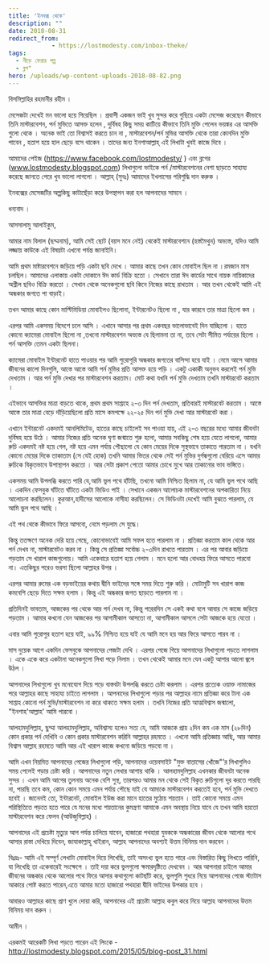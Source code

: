```yaml
---
title: 'ইনবক্স থেকে'
description: ""
date: 2018-08-31
redirect_from: 
            - https://lostmodesty.com/inbox-theke/
tags: 
  - নীড়ে ফেরার গল্প
  - ব্লগ"
hero: /uploads/wp-content-uploads-2018-08-82.png
---
```

বিসমিল্লাহির রহমানীর রহীম ।

মেসেজটা দেখেই মন ভালো হয়ে গিয়েছিল । প্রবাসী একজন ভাই খুব সুন্দর করে গুছিয়ে একটা মেসেজ করেছেন কীভাবে তিনি মাস্টারবেশন, পর্ন মুভিতে আসক্ত হলেন , দুর্বিষহ কিছু সময় কাটিয়ে কীভাবে তিনি মুক্তি পেলেন ভয়ঙ্কর এর আসক্তি গুলো থেকে । অনেক ভাই তো বিশ্বাসই করতে চান না , মাস্টারবেশন/পর্ন মুভির আসক্তি থেকে তারা কোনদিন মুক্তি পাবেন , হতাশ হয়ে হাল ছেড়ে বসে থাকেন । তাদের জন্য ইনশাআল্লাহ্‌ এই লিখাটা খুবই কাজে দিবে ।

আমাদের পেইজ (https://www.facebook.com/lostmodesty/ ) এবং ব্লগের (www.lostmodesty.blogspot.com) লিখাগুলো ভাইকে পর্ন /মাস্টারবেশনের নেশা ছাড়তে সাহায্য করেছে জানতে পেরে খুব ভালো লাগলো । আল্লাহ্‌ (সুবঃ) আমাদের ইখলাসের পরিশুদ্ধি দান করুক ।

ইনবক্সের মেসেজটির অল্পকিছু কাটাছেঁড়া করে উপস্থাপন করা হল আপনাদের সামনে ।

ধন্যবাদ ।

আসসালামু আলাইকুম,

আমার নাম বিলাল (ছদ্মনাম), আমি সেই ছোট (বয়স মনে নেই) থেকেই মাস্টারবেশনে (হস্তমৈথুন) অভ্যস্ত, যদিও আমি লজ্জায় কাউকে এই বিষয়টা এখনো পর্যন্ত জানাইনি।

আমি প্রথম মাষ্টারবেশনে জড়িয়ে পড়ি একটা ছবি দেখে । আমার কাছে তখন কোন মোবাইল ছিল না ।রমজান মাস চলছিল। আমাদের এলাকায় একটা দোকানে ঈদ কার্ড বিক্রি হতো । সেখানে তারা ঈদ কার্ডের সাথে নায়ক নায়িকাদের অশ্লীল ছবিও বিক্রি করতো । সেখান থেকে অনেকগুলো ছবি কিনে নিজের কাছে রাখতাম । আর তখন থেকেই আমি এই অন্ধকার জগতে পা বাড়াই।

তখন আমার কাছে কোন মাল্টিমিডিয়া মোবাইলও ছিলোনা, ইন্টারনেটও ছিলো না , যার কারনে তার মাত্রা ছিলো কম ।

এরপর আমি একসময় বিদেশে চলে আসি । এখানে আসার পর প্রথম একবছর ভালোভাবেই দিন যাচ্ছিলো । হাতে কোনো ক্যামেরা মোবাইল ছিলো না ,তখনো মাস্টারবেশন অভ্যস্ত যে ছিলামনা তা না, তবে সেটা সীমিত পর্যায়ের ছিলো । পর্ন আসক্তি তেমন একটা ছিলনা।

ক্যামেরা মোবাইল ইন্টারনেট হাতে পাওয়ার পর আমি পুরোপুরি অন্ধকার জগতের বাসিন্দা হয়ে যাই । নেমে আসে আমার জীবনের কালো দিনগুলি, আস্তে আস্তে আমি পর্ন মুভির প্রতি আসক্ত হয়ে পড়ি । একটু একাকী অনুভব করলেই পর্ন মুভি দেখতাম । আর পর্ন মুভি দেখার পর মাস্টারবেশন করতাম। মোট কথা যখনি পর্ন মুভি দেখতাম তখনি মাস্টারবেট করতাম ।

এইভাবে আসক্তির মাত্রা বাড়তে থাকে, প্রথম প্রথম সাপ্তাহে ২-৩ দিন পর্ন দেখতাম, প্রতিবারই মাস্টারবেট করতাম । আস্তে আস্তে তার মাত্রা বেড়ে দাঁড়িয়েছিলো প্রতি মাসে কমপক্ষে ২২-২৫ দিন পর্ন মুভি দেখা আর মাস্টারবেট করা ।

এখানে ইন্টারনেট একদমই আনলিমিটেড, হাতের কাছে চাইলেই সব পাওয়া যায়, এই ২-৩ বছরের মধ্যে আমার জীবনটা দুর্বিষহ হয়ে উঠে । আমার নিজের প্রতি অনেক ঘৃণা জন্মাতে শুরু হলো, আমার সবকিছু শেষ হয়ে যেতে লাগলো, আমার রুচি একদমই নষ্ট হয়ে গেল, নষ্ট হয়ে এমন পর্যায় পৌছালো যে কোন মেয়ের দিকে সুস্থভাবে তাকাতে পারতাম না । যখনি কোনো মেয়ের দিকে তাকাতাম (সে যেই হোক) তখনি আমার ভিতর থেকে সেই পর্ন মুভির দুর্গন্ধগুলো বেরিয়ে এসে আমার রুচিকে বিকৃতভাবে উপাস্থাপন করতো । আর সেটা প্রকাশ পেতো আমার চোখে মুখে আর তাকানোর ভাব ভঙ্গিতে।

একসময় আমি উপলব্ধি করতে পারি যে,আমি ভুল পথে হাঁটছি, তখনো আমি নিশ্চিত ছিলাম না, যে আমি ভুল পথে আছি । একদিন ফেসবুক ঘাঁটতে ঘাঁটতে একটা ভিডিও পাই । সেখানে একজন আলোচক মাস্টারবেশনের অপকারিতা নিয়ে আলোচনা করছিলেন। কুরআন,হাদীসের আলোকে নাসীহা করছিলেন। সে ভিডিওটা দেখেই আমি বুঝতে পারলাম, যে আমি ভুল পথে আছি ।

এই পথ থেকে কীভাবে ফিরে আসবো, নেমে পড়লাম সে যুদ্ধে।

কিন্তু ততক্ষণে অনেক দেরি হয়ে গেছে, কোনোভাবেই আমি সফল হতে পারলাম না । প্রতিজ্ঞা করতাম কাল থেকে আর পর্ন দেখব না, মাস্টারবেটও করব না । কিন্তু সে প্রতিজ্ঞা সর্বোচ্চ ২-৩দিন রাখতে পারতাম । এর পর আবার জড়িয়ে পড়তাম সে খারাপ কাজগুলোয়। আমি একেবারে হতাশ হয়ে গেলাম । মনে হলো আর বোধহয় ফিরে আসতে পারবো না। এতকিছুর পরেও ভরসা ছিলো আল্লাহর উপর ।

এরপর আমার রুমের এক বড়ভাইয়ের কথায় দ্বীনি ভাইদের সঙ্গে সময় দিতে শুরু করি । মোটামুটি সব খারাপ কাজ কমবেশি ছেড়ে দিতে সক্ষম হলাম । কিন্তু এই অন্ধকার জগত ছাড়তে পারলাম না ।

প্রতিদিনই ভাবতাম, আজকের পর থেকে আর পর্ন দেখব না, কিন্তু পরেরদিন সে একই কথা বলে আবার সে কাজে জড়িয়ে পড়তাম । আমার কখনো যেন আজকের পর আগামীকাল আসতো না, আগামীকাল আসলে সেটা আজকে হয়ে যেতো ।

এবার আমি পুরোপুর হতাশ হয়ে যাই, ৯৯% নিশ্চিত হয়ে যাই যে আমি মনে হয় আর ফিরে আসতে পারব না ।

মাস দুয়েক আগে একদিন ফেসবুকে আপনাদের পেজটা দেখি । এরপর পেজে গিয়ে আপনাদের লিখাগুলো পড়তে লাগলাম । একে একে করে একটানা অনেকগুলো লিখা পড়ে নিলাম । তখন থেকেই আমার মনে যেন একটু আশার আলো জ্বলে উঠল ।

আপনাদের লিখাগুলো খুব মনোযোগ দিয়ে পড়ে বাস্তবটা উপলব্ধি করতে চেষ্টা করলাম । এরপর প্রত্যেক ওয়াক্ত নামাজের পরে আল্লাহর কাছে সাহায্য চাইতে লাগলাম । আপনাদের লিখাগুলো পড়ার পর আল্লাহর নামে প্রতিজ্ঞা করে টানা এক সাপ্তাহ কোনো পর্ন মুভি/মাস্টারবেশন না করে থাকতে সক্ষম হলাম । তখনি নিজের প্রতি আত্মবিশ্বাস জন্মালো, "ইনশাহ'আল্লাহ' আমি পারবো ।

আলহামদুলিল্লাহ, ছুম্মা আলহামদুলিল্লাহ, অবিশ্বাস্য হলেও সত্য যে, আমি আজকে প্রায় ২দিন কম এক মাস (২৮দিন) কোন প্রকার পর্ন দেখিনি ও কোন প্রকার মাস্টারবেশন করিনি আল্লাহর রহমতে । এখনো আমি প্রতিজ্ঞায় আছি, আর আমার বিশ্বাস আল্লাহ রহমতে আমি আর এই খারাপ কাজে কখনো জড়িয়ে পড়বো না ।

আমি এখন নিয়মিত আপনাদের পেজের লিখাগুলো পড়ি, আপনাদের ওয়েবসাইট "মুক্ত বাতাসের খোঁজে"’র লিখাগুলিও সময় পেলেই পড়ার চেষ্টা করি । আপনাদের নতুন লেখার আশায় থাকি । আলহামদুলিল্লাহ এখনকার জীবনটা অনেক সুন্দর । এখন আমি আগের তুলনায় অনেক বেশি সুস্থ, তারপরও আমার মন থেকে সেই বিকৃত রুচিগুলো দূর করতে পারছি না, পারছি তবে কম, কোন কোন সময়ে এমন পর্যায় পৌছে যাই যে আমাকে মাস্টারবেশন করতেই হবে, পর্ন মুভি দেখতে হবেই । জানেনই তো, ইন্টারনেট, মোবাইল ইউজ করা মানে হাতের মুঠোয় শয়তান । তাই কোনো সময়ে এমন পরিস্থিতিতে পড়তে হতে পারে যে মনের মধ্যে শয়তানের কুমন্ত্রণা আমাকে এমন অবস্থায় নিয়ে যাবে যে তখন আমি হয়তো মাস্টারবেশন করে ফেলব (আউজুবিল্লাহ) ।

আপনাদের এই প্রচেষ্টা মৃত্যুর আগ পর্যন্ত চালিয়ে যাবেন, হাজারো পথহারা যুবককে অন্ধকারের জীবন থেকে আলোর পথে আসার রাস্তা দেখিয়ে দিবেন, জাযাকাল্লাহু খাইরান, আল্লাহ আপনাদের অবশ্যই উত্তম বিনিময় দান করবেন ।

বিঃদ্রঃ- আমি এই সম্পূর্ণ লেখাটা মোবাইল দিয়ে লিখেছি, তাই অসংখ্য ভুল হতে পারে এবং বিস্তারিত কিছু লিখতে পারিনি, যা লিখেছি তা একেবারেই সংক্ষেপে । তাই দয়া করে ভুলগুলো ক্ষমারদৃষ্টিতে দেখবেন । আর আপনারা চাইলে আমার জীবনের অন্ধকার থেকে আলোর পথে ফিরে আসার কথাগুলো কাটছাঁট করে, ভুলগুলি শুধরে নিয়ে আপনাদের পেজে স্ট্যাটাস আকারে পোষ্ট করতে পারেন,এতে আমার মতো হাজারো পথহারা দ্বীনি ভাইদের উপকার হবে ।

আবারও আল্লাহর কাছে প্রাণ খুলে দোয়া করি, আপনাদের এই প্রচেষ্টা আল্লাহ কবুল করে নিয়ে আল্লাহ আপনাদের উত্তম বিনিময় দান করুন ।

আমীন ।

এরকমই আরেকটি লিখা পড়তে পারেন এই লিংকে -http://lostmodesty.blogspot.com/2015/05/blog-post_31.html

